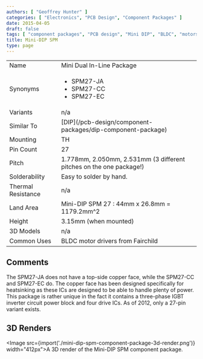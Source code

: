 ```yaml
---
authors: [ "Geoffrey Hunter" ]
categories: [ "Electronics", "PCB Design", "Component Packages" ]
date: 2015-04-05
draft: false
tags: [ "component packages", "PCB design", "Mini DIP", "BLDC", "motors", "dual in-line package" ]
title: Mini-DIP SPM
type: page
---
```



<table>
<tbody>
<tr>
<td >Name</td>
<td >Mini Dual In-Line Package</td>
</tr>
<tr >
<td >Synonyms</td>
<td>
  <ul>
    <li>SPM27-JA</li>
    <li>SPM27-CC</li>
    <li>SPM27-EC</li>
  </ul></td>
</tr>
<tr >
<td >Variants</td>
<td >n/a</td>
</tr>
<tr>
  <td>Similar To</td>
  <td>[DIP](/pcb-design/component-packages/dip-component-package)</td>
</tr>
<tr>
<td>Mounting</td>
<td>TH</td>
</tr>
<tr>
<td>Pin Count</td>
<td>27</td>
</tr>
<tr>
<td>Pitch</td>
<td >1.778mm, 2.050mm, 2.531mm (3 different pitches on the one package!)</td>
</tr>
<tr >
<td >Solderability</td>
<td >Easy to solder by hand.</td>
</tr>
<tr >
<td >Thermal Resistance</td>
<td >n/a</td>
</tr>
<tr >
<td >Land Area</td>
<td >Mini-DIP SPM 27 : 44mm x 26.8mm = 1179.2mm^2</td>
</tr>
<tr >
<td >Height</td>
<td >3.15mm (when mounted)</td>
</tr>
<tr >
<td >3D Models</td>
<td >n/a</td>
</tr>
<tr>
<td >Common Uses</td>
<td>BLDC motor drivers from Fairchild</td>
</tr>
</tbody>
</table>

## Comments

The SPM27-JA does not have a top-side copper face, while the SPM27-CC and SPM27-EC do. The copper face has been designed specifically for heatsinking as these ICs are designed to be able to handle plenty of power. This package is rather unique in the fact it contains a three-phase IGBT inverter circuit power block and four drive ICs. As of 2012, only a 27-pin variant exists.

## 3D Renders

<Image src={import('./mini-dip-spm-component-package-3d-render.png')} width="412px">A 3D render of the Mini-DIP SPM component package.</Image>